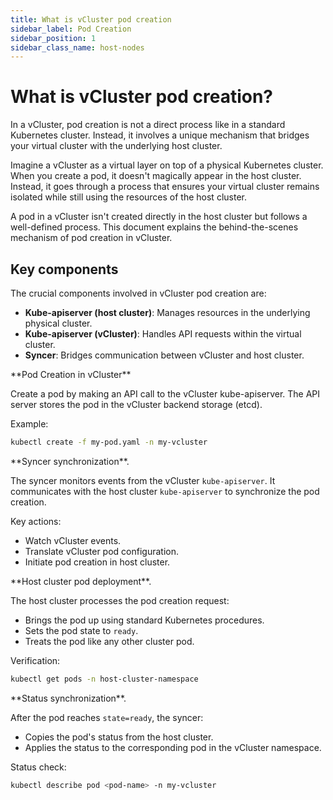 ```yaml
---
title: What is vCluster pod creation
sidebar_label: Pod Creation
sidebar_position: 1
sidebar_class_name: host-nodes
---
```



<TenancySupport hostNodes="true" />

# What is vCluster pod creation?

In a vCluster, pod creation is not a direct process like in a standard Kubernetes cluster. Instead, it involves a unique mechanism that bridges your virtual cluster with the underlying host cluster.

Imagine a vCluster as a virtual layer on top of a physical Kubernetes cluster. When you create a pod, it doesn't magically appear in the host cluster. Instead, it goes through a process that ensures your virtual cluster remains isolated while still using the resources of the host cluster.

A pod in a vCluster isn't created directly in the host cluster but follows a well-defined process. This document explains the behind-the-scenes mechanism of pod creation in vCluster.

## Key components

The crucial components involved in vCluster pod creation are:
- **Kube-apiserver (host cluster)**: Manages resources in the underlying physical cluster.
- **Kube-apiserver (vCluster)**: Handles API requests within the virtual cluster.
- **Syncer**: Bridges communication between vCluster and host cluster.

<Flow id="vcluster-pod-creation">
<Step>
**Pod Creation in vCluster**

Create a pod by making an API call to the vCluster kube-apiserver. The API server stores the pod in the vCluster backend storage (etcd).

Example:
```bash
kubectl create -f my-pod.yaml -n my-vcluster
```
</Step>

<Step>
**Syncer synchronization**.

The syncer monitors events from the vCluster `kube-apiserver`. It communicates with the host cluster `kube-apiserver` to synchronize the pod creation.

Key actions:
- Watch vCluster events.
- Translate vCluster pod configuration.
- Initiate pod creation in host cluster.
</Step>

<Step>
**Host cluster pod deployment**.

The host cluster processes the pod creation request:
- Brings the pod up using standard Kubernetes procedures.
- Sets the pod state to `ready`.
- Treats the pod like any other cluster pod.

Verification:
```bash
kubectl get pods -n host-cluster-namespace
```
</Step>

<Step>
**Status synchronization**.

After the pod reaches `state=ready`, the syncer:
- Copies the pod's status from the host cluster.
- Applies the status to the corresponding pod in the vCluster namespace.

Status check:
```bash
kubectl describe pod <pod-name> -n my-vcluster
```
</Step>
</Flow>